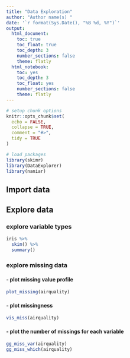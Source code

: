 ```yaml
---
title: "Data Exploration"
author: "Author name(s) "
date: '`r format(Sys.Date(), "%B %d, %Y")`'
output:
  html_document:
    toc: true 
    toc_float: true
    toc_depth: 3  
    number_sections: false  
    theme: flatly  
  html_notebook:
    toc: yes
    toc_depth: 3
    toc_float: yes
    number_sections: false
    theme: flatly
---
```


```r
# setup chunk options
knitr::opts_chunk$set(
  echo = FALSE,
  collapse = TRUE,
  comment = "#>", 
  tidy = TRUE
)

# load packages
library(skimr)
library(DataExplorer)
library(naniar)
```

## Import data    

## Explore data
### explore variable types  
```r
iris %>% 
  skim() %>% 
  summary()
```

### explore missing data 
#### - plot missing value profile
```r
plot_missing(airquality)
```

#### - plot missingness
```r
vis_miss(airquality)
```

#### - plot the number of missings for each variable
```r
gg_miss_var(airquality)
gg_miss_which(airquality)
```






